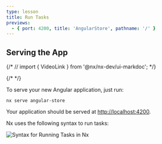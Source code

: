 ```yaml
---
type: lesson
title: Run Tasks
previews:
  - { port: 4200, title: 'AngularStore', pathname: '/' }
---
```


## Serving the App

{/* // import { VideoLink } from '@nx/nx-dev/ui-markdoc'; */}

{/* <VideoLink link="https://youtu.be/ZzTP4bVJEnI?t=138"></VideoLink> */}

To serve your new Angular application, just run:

```shell
nx serve angular-store
```

Your application should be served at [http://localhost:4200](http://localhost:4200).

Nx uses the following syntax to run tasks:

![Syntax for Running Tasks in Nx](/documentation/shared/images/run-target-syntax.svg)
